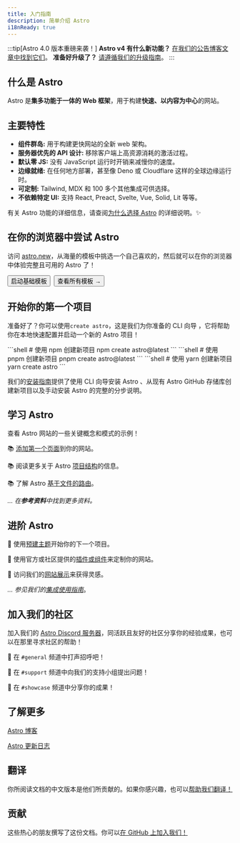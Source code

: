 ```yaml
---
title: 入门指南
description: 简单介绍 Astro
i18nReady: true
---
```


:::tip[Astro 4.0 版本重磅来袭！]
**Astro v4 有什么新功能？** [在我们的公告博客文章中找到它们](https://astro.build/blog/astro-4/)。
**准备好升级了？** [请遵循我们的升级指南](/zh-cn/guides/upgrade-to/v4/)。
:::

<h2>什么是 Astro</h2>

Astro 是**集多功能于一体的 Web 框架**，用于构建**快速、以内容为中心**的网站。

## 主要特性

- **组件群岛:** 用于构建更快网站的全新 web 架构。
- **服务器优先的 API 设计:** 移除客户端上高资源消耗的激活过程。
- **默认零 JS:** 没有 JavaScript 运行时开销来减慢你的速度。
- **边缘就绪:** 在任何地方部署，甚至像 Deno 或 Cloudflare 这样的全球边缘运行时。
- **可定制:** Tailwind, MDX 和 100 多个其他集成可供选择。
- **不依赖特定 UI:** 支持 React, Preact, Svelte, Vue, Solid, Lit 等等。

有关 Astro 功能的详细信息，请查阅[为什么选择 Astro](/zh-cn/concepts/why-astro/) 的详细说明。✨

## 在你的浏览器中尝试 Astro

访问 [astro.new](https://astro.new/)，从海量的模板中挑选一个自己喜欢的，然后就可以在你的浏览器中体验完整且可用的 Astro 了！

<div style="display: flex; flex-wrap: wrap; gap: 0.5rem;">
  <Button href="https://astro.new/basics?on=stackblitz">启动基础模板</Button>
  <Button variant="outline" href="https://astro.new/">查看所有模板 →</Button>
</div>

## 开始你的第一个项目

准备好了？你可以使用`create astro`，这是我们为你准备的 CLI 向导 ，它将帮助你在本地快速配置并启动一个新的 Astro 项目！

<PackageManagerTabs>
  <Fragment slot="npm">
  ```shell
  # 使用 npm 创建新项目
  npm create astro@latest
  ```
  </Fragment>
  <Fragment slot="pnpm">
  ```shell
  # 使用 pnpm 创建新项目
  pnpm create astro@latest
  ```
  </Fragment>
  <Fragment slot="yarn">
  ```shell
  # 使用 yarn 创建新项目
  yarn create astro
  ```
  </Fragment>
</PackageManagerTabs>

我们的[安装指南](/zh-cn/install/auto/)提供了使用 CLI 向导安装 Astro 、从现有 Astro GitHub 存储库创建新项目以及手动安装 Astro 的完整的分步说明。

## 学习 Astro

查看 Astro 网站的一些关键概念和模式的示例！

📚 [添加第一个页面](/zh-cn/core-concepts/astro-pages/)到你的网站。

📚 阅读更多关于 Astro [项目结构](/zh-cn/core-concepts/project-structure/)的信息。

📚 了解 Astro [基于文件的路由](/zh-cn/core-concepts/routing/)。

*... 在**参考资料**中找到更多资料。*

## 进阶 Astro

🧰 使用[预建主题](https://astro.build/themes/)开始你的下一个项目。

🧰 使用官方或社区提供的[插件或组件](https://astro.build/integrations/)来定制你的网站。

🧰 访问我们的[网站展示](https://astro.build/showcase/)来获得灵感。

*... 参见我们的[集成使用指南](/zh-cn/guides/integrations-guide/)*。

## 加入我们的社区

加入我们的 [Astro Discord 服务器](https://astro.build/chat)，同活跃且友好的社区分享你的经验成果，也可以在那里寻求社区的帮助！

💬 在 `#general` 频道中打声招呼吧！

💬 在 `#support` 频道中向我们的支持小组提出问题！

💬 在 `#showcase` 频道中分享你的成果！


## 了解更多

[Astro 博客](https://astro.build/blog/)

[Astro 更新日志](https://github.com/withastro/astro/blob/main/packages/astro/CHANGELOG.md)


## 翻译

你所阅读文档的中文版本是他们所贡献的。如果你感兴趣，也可以[帮助我们翻译！](https://contribute.docs.astro.build/guides/i18n/)

<TranslatorList githubRepo="withastro/docs" />

## 贡献

这些热心的朋友撰写了这份文档。你可以[在 GitHub 上加入我们！](https://github.com/withastro/docs)

<ContributorList githubRepo="withastro/docs" />

